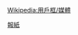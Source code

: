 {{Userbox
  |id=人民日报
  |id-c=#00FFFF
  |info=这个用户喜欢阅读《[[人民日报]]》。
  |info-c=#E6E6FA
  |border-c=#FFFFFF
}} <noinclude>{{Clear}}[[Wikipedia:用戶框/媒體]]
[[Category:媒體用戶框模板|報紙]]
</noinclude>